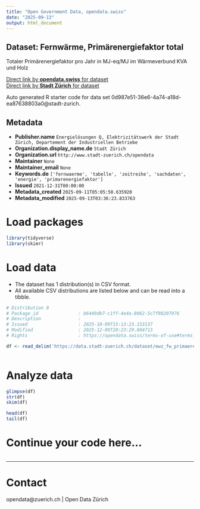 ```yaml
---
title: "Open Government Data, opendata.swiss"
date: "2025-09-13"
output: html_document
---
```


## Dataset: Fernwärme, Primärenergiefaktor total

Totaler Primärenergiefaktor pro Jahr in MJ-eq/MJ im Wärmeverbund KVA und Holz

[Direct link by **opendata.swiss** for dataset](https://opendata.swiss/de/dataset/fernwarme-primarenergiefaktor-total1)<br>
[Direct link by **Stadt Zürich** for dataset](https://data.stadt-zuerich.ch/dataset/ewz_fw_primaerenergiefaktor_kva_und_holz)

Auto generated R starter code for data set 0d987e51-36e6-4a74-a18d-ea87638803a0@stadt-zurich.

## Metadata

- **Publisher.name** `Energielösungen Q, Elektrizitätswerk der Stadt Zürich, Departement der Industriellen Betriebe`
- **Organization.display_name.de** `Stadt Zürich`
- **Organization.url** `http://www.stadt-zuerich.ch/opendata`
- **Maintainer** `None`
- **Maintainer_email** `None`
- **Keywords.de** `['fernwaerme', 'tabelle', 'zeitreihe', 'sachdaten', 'energie', 'primarenergiefaktor']`
- **Issued** `2021-12-31T00:00:00`
- **Metadata_created** `2025-09-11T05:05:50.635920`
- **Metadata_modified** `2025-09-13T03:36:23.833763`


# Load packages

```r

library(tidyverse)
library(skimr)

```

# Load data

-   The dataset has 1 distribution(s) in CSV format.
-   All available CSV distributions are listed below and can be read into a tibble.

```r

# Distribution 0
# Package_id               : b6449db7-c1ff-4e4a-8062-5c7f98207976
# Description              : 
# Issued                   : 2025-10-09T15:13:23.153137
# Modified                 : 2025-12-09T20:23:29.884713
# Rights                   : https://opendata.swiss/terms-of-use#terms_open

df <- read_delim('https://data.stadt-zuerich.ch/dataset/ewz_fw_primaerenergiefaktor_kva_und_holz/download/ewz_fw_primaerenergiefaktor_kva_und_holz.csv')



```

# Analyze data

```r

glimpse(df)
str(df)
skim(df)

head(df)
tail(df)

```

# Continue your code here...

```r

```

------------------------------------------------------------------------

# Contact

opendata@zuerich.ch | Open Data Zürich
